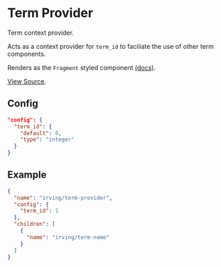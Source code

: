 <Meta title="WordPress Components|Term Provider" />

# Term Provider
Term context provider.

Acts as a context provider for `term_id` to faciliate the use of other term components.

Renders as the `Fragment` styled component [(docs)](?path=/docs/styled-components-fragment--basic-eample).

[View Source](https://github.com/alleyinteractive/wp-irving/tree/master/inc/components/components/term-provider).

## Config
```json
"config": {
  "term_id": {
    "default": 0,
    "type": "integer"
  }
}
```

## Example
```json
{
  "name": "irving/term-provider",
  "config": {
    "term_id": 1
  },
  "children": [
    {
      "name": "irving/term-name"
    }
  ]
}
```
